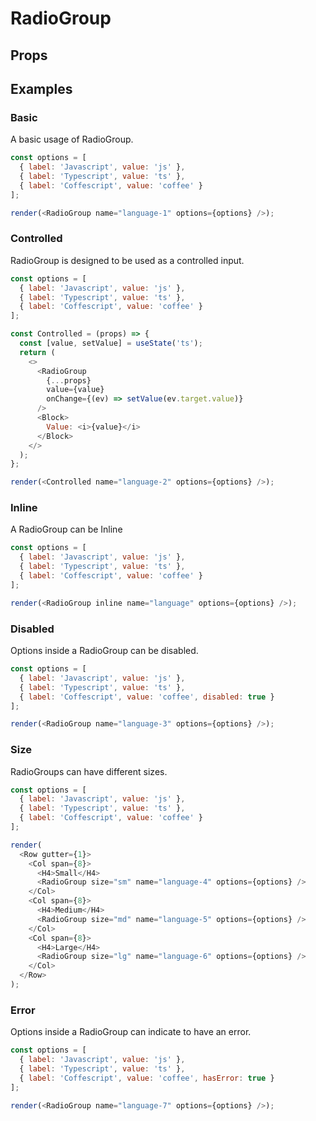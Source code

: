 
<Meta title="RadioGroup" />

# RadioGroup

<Description of="RadioGroup" />

## Props

<Props of="RadioGroup" />

## Examples

### Basic

A basic usage of RadioGroup.

```js live withRender
const options = [
  { label: 'Javascript', value: 'js' },
  { label: 'Typescript', value: 'ts' },
  { label: 'Coffescript', value: 'coffee' }
];

render(<RadioGroup name="language-1" options={options} />);
```

### Controlled

RadioGroup is designed to be used as a controlled input.

```js live withRender
const options = [
  { label: 'Javascript', value: 'js' },
  { label: 'Typescript', value: 'ts' },
  { label: 'Coffescript', value: 'coffee' }
];

const Controlled = (props) => {
  const [value, setValue] = useState('ts');
  return (
    <>
      <RadioGroup
        {...props}
        value={value}
        onChange={(ev) => setValue(ev.target.value)}
      />
      <Block>
        Value: <i>{value}</i>
      </Block>
    </>
  );
};

render(<Controlled name="language-2" options={options} />);
```

### Inline

A RadioGroup can be Inline

```js live withRender
const options = [
  { label: 'Javascript', value: 'js' },
  { label: 'Typescript', value: 'ts' },
  { label: 'Coffescript', value: 'coffee' }
];

render(<RadioGroup inline name="language" options={options} />);
```

### Disabled

Options inside a RadioGroup can be disabled.

```js live withRender
const options = [
  { label: 'Javascript', value: 'js' },
  { label: 'Typescript', value: 'ts' },
  { label: 'Coffescript', value: 'coffee', disabled: true }
];

render(<RadioGroup name="language-3" options={options} />);
```

### Size

RadioGroups can have different sizes.

```js live withRender
const options = [
  { label: 'Javascript', value: 'js' },
  { label: 'Typescript', value: 'ts' },
  { label: 'Coffescript', value: 'coffee' }
];

render(
  <Row gutter={1}>
    <Col span={8}>
      <H4>Small</H4>
      <RadioGroup size="sm" name="language-4" options={options} />
    </Col>
    <Col span={8}>
      <H4>Medium</H4>
      <RadioGroup size="md" name="language-5" options={options} />
    </Col>
    <Col span={8}>
      <H4>Large</H4>
      <RadioGroup size="lg" name="language-6" options={options} />
    </Col>
  </Row>
);
```

### Error

Options inside a RadioGroup can indicate to have an error.

```js live withRender
const options = [
  { label: 'Javascript', value: 'js' },
  { label: 'Typescript', value: 'ts' },
  { label: 'Coffescript', value: 'coffee', hasError: true }
];

render(<RadioGroup name="language-7" options={options} />);
```
